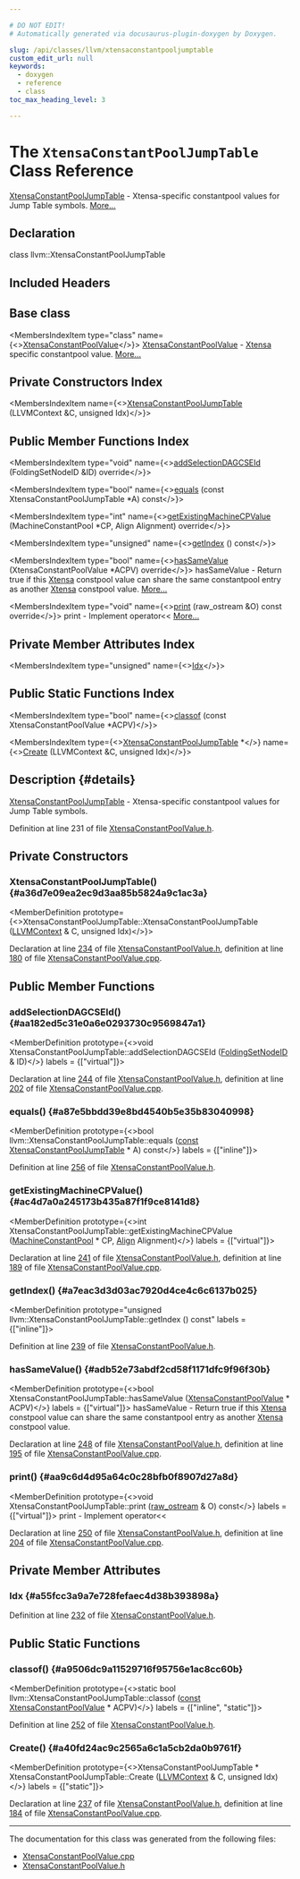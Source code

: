 ```yaml
---

# DO NOT EDIT!
# Automatically generated via docusaurus-plugin-doxygen by Doxygen.

slug: /api/classes/llvm/xtensaconstantpooljumptable
custom_edit_url: null
keywords:
  - doxygen
  - reference
  - class
toc_max_heading_level: 3

---
```





# The `XtensaConstantPoolJumpTable` Class Reference

<DoxygenPage pluginConfig={pluginConfig}>

<a href="/docs/api/classes/llvm/xtensaconstantpooljumptable">XtensaConstantPoolJumpTable</a> - Xtensa-specific constantpool values for Jump Table symbols. <a href="#details">More...</a>

## Declaration

<CodeBlock>class llvm::XtensaConstantPoolJumpTable</CodeBlock>

## Included Headers

<IncludesList>
<IncludesListItem
  filePath="Target/Xtensa/XtensaConstantPoolValue.h"
  permalink="/docs/api/files/lib/lib/target/lib/target/xtensa/xtensaconstantpoolvalue-h"
  isLocal="true" />
</IncludesList>

## Base class

<MembersIndex>

<MembersIndexItem
  type="class"
  name={<><a href="/docs/api/classes/llvm/xtensaconstantpoolvalue">XtensaConstantPoolValue</a></>}>
<a href="/docs/api/classes/llvm/xtensaconstantpoolvalue">XtensaConstantPoolValue</a> - <a href="/docs/api/namespaces/llvm/xtensa">Xtensa</a> specific constantpool value. <a href="/docs/api/classes/llvm/xtensaconstantpoolvalue/#details">More...</a>
</MembersIndexItem>

</MembersIndex>

## Private Constructors Index

<MembersIndex>

<MembersIndexItem
  name={<><a href="#a36d7e09ea2ec9d3aa85b5824a9c1ac3a">XtensaConstantPoolJumpTable</a> (LLVMContext &amp;C, unsigned Idx)</>}>
</MembersIndexItem>

</MembersIndex>

## Public Member Functions Index

<MembersIndex>

<MembersIndexItem
  type="void"
  name={<><a href="#aa182ed5c31e0a6e0293730c9569847a1">addSelectionDAGCSEId</a> (FoldingSetNodeID &amp;ID) override</>}>
</MembersIndexItem>

<MembersIndexItem
  type="bool"
  name={<><a href="#a87e5bbdd39e8bd4540b5e35b83040998">equals</a> (const XtensaConstantPoolJumpTable &#42;A) const</>}>
</MembersIndexItem>

<MembersIndexItem
  type="int"
  name={<><a href="#ac4d7a0a245173b435a87f1f9ce8141d8">getExistingMachineCPValue</a> (MachineConstantPool &#42;CP, Align Alignment) override</>}>
</MembersIndexItem>

<MembersIndexItem
  type="unsigned"
  name={<><a href="#a7eac3d3d03ac7920d4ce4c6c6137b025">getIndex</a> () const</>}>
</MembersIndexItem>

<MembersIndexItem
  type="bool"
  name={<><a href="#adb52e73abdf2cd58f1171dfc9f96f30b">hasSameValue</a> (XtensaConstantPoolValue &#42;ACPV) override</>}>
hasSameValue - Return true if this <a href="/docs/api/namespaces/llvm/xtensa">Xtensa</a> constpool value can share the same constantpool entry as another <a href="/docs/api/namespaces/llvm/xtensa">Xtensa</a> constpool value. <a href="#adb52e73abdf2cd58f1171dfc9f96f30b">More...</a>
</MembersIndexItem>

<MembersIndexItem
  type="void"
  name={<><a href="#aa9c6d4d95a64c0c28bfb0f8907d27a8d">print</a> (raw&#95;ostream &amp;O) const override</>}>
print - Implement operator&lt;&lt; <a href="#aa9c6d4d95a64c0c28bfb0f8907d27a8d">More...</a>
</MembersIndexItem>

</MembersIndex>

## Private Member Attributes Index

<MembersIndex>

<MembersIndexItem
  type="unsigned"
  name={<><a href="#a55fcc3a9a7e728fefaec4d38b393898a">Idx</a></>}>
</MembersIndexItem>

</MembersIndex>

## Public Static Functions Index

<MembersIndex>

<MembersIndexItem
  type="bool"
  name={<><a href="#a9506dc9a11529716f95756e1ac8cc60b">classof</a> (const XtensaConstantPoolValue &#42;ACPV)</>}>
</MembersIndexItem>

<MembersIndexItem
  type={<><a href="/docs/api/classes/llvm/xtensaconstantpooljumptable">XtensaConstantPoolJumpTable</a> &#42;</>}
  name={<><a href="#a40fd24ac9c2565a6c1a5cb2da0b9761f">Create</a> (LLVMContext &amp;C, unsigned Idx)</>}>
</MembersIndexItem>

</MembersIndex>

## Description {#details}

<a href="/docs/api/classes/llvm/xtensaconstantpooljumptable">XtensaConstantPoolJumpTable</a> - Xtensa-specific constantpool values for Jump Table symbols.

Definition at line 231 of file <a href="/docs/api/files/lib/lib/target/lib/target/xtensa/xtensaconstantpoolvalue-h">XtensaConstantPoolValue.h</a>.

<SectionDefinition>

## Private Constructors

### XtensaConstantPoolJumpTable() {#a36d7e09ea2ec9d3aa85b5824a9c1ac3a}

<MemberDefinition
  prototype={<>XtensaConstantPoolJumpTable::XtensaConstantPoolJumpTable (<a href="/docs/api/classes/llvm/llvmcontext">LLVMContext</a> &amp; C, unsigned Idx)</>}>

Declaration at line <a href="/docs/api/files/lib/lib/target/lib/target/xtensa/xtensaconstantpoolvalue-h/#l00234">234</a> of file <a href="/docs/api/files/lib/lib/target/lib/target/xtensa/xtensaconstantpoolvalue-h">XtensaConstantPoolValue.h</a>, definition at line <a href="/docs/api/files/lib/lib/target/lib/target/xtensa/xtensaconstantpoolvalue-cpp/#l00180">180</a> of file <a href="/docs/api/files/lib/lib/target/lib/target/xtensa/xtensaconstantpoolvalue-cpp">XtensaConstantPoolValue.cpp</a>.
</MemberDefinition>

</SectionDefinition>

<SectionDefinition>

## Public Member Functions

### addSelectionDAGCSEId() {#aa182ed5c31e0a6e0293730c9569847a1}

<MemberDefinition
  prototype={<>void XtensaConstantPoolJumpTable::addSelectionDAGCSEId (<a href="/docs/api/classes/llvm/foldingsetnodeid">FoldingSetNodeID</a> &amp; ID)</>}
  labels = {["virtual"]}>

Declaration at line <a href="/docs/api/files/lib/lib/target/lib/target/xtensa/xtensaconstantpoolvalue-h/#l00244">244</a> of file <a href="/docs/api/files/lib/lib/target/lib/target/xtensa/xtensaconstantpoolvalue-h">XtensaConstantPoolValue.h</a>, definition at line <a href="/docs/api/files/lib/lib/target/lib/target/xtensa/xtensaconstantpoolvalue-cpp/#l00202">202</a> of file <a href="/docs/api/files/lib/lib/target/lib/target/xtensa/xtensaconstantpoolvalue-cpp">XtensaConstantPoolValue.cpp</a>.
</MemberDefinition>

### equals() {#a87e5bbdd39e8bd4540b5e35b83040998}

<MemberDefinition
  prototype={<>bool llvm::XtensaConstantPoolJumpTable::equals (<a href="/docs/api/files/lib/lib/target/lib/target/aarch64/aarch64promoteconstant-cpp/#a90f8350fecae261c25be85d38b451bff">const</a> <a href="/docs/api/classes/llvm/xtensaconstantpooljumptable">XtensaConstantPoolJumpTable</a> &#42; A) const</>}
  labels = {["inline"]}>

Definition at line <a href="/docs/api/files/lib/lib/target/lib/target/xtensa/xtensaconstantpoolvalue-h/#l00256">256</a> of file <a href="/docs/api/files/lib/lib/target/lib/target/xtensa/xtensaconstantpoolvalue-h">XtensaConstantPoolValue.h</a>.
</MemberDefinition>

### getExistingMachineCPValue() {#ac4d7a0a245173b435a87f1f9ce8141d8}

<MemberDefinition
  prototype={<>int XtensaConstantPoolJumpTable::getExistingMachineCPValue (<a href="/docs/api/classes/llvm/machineconstantpool">MachineConstantPool</a> &#42; CP, <a href="/docs/api/structs/llvm/align">Align</a> Alignment)</>}
  labels = {["virtual"]}>

Declaration at line <a href="/docs/api/files/lib/lib/target/lib/target/xtensa/xtensaconstantpoolvalue-h/#l00241">241</a> of file <a href="/docs/api/files/lib/lib/target/lib/target/xtensa/xtensaconstantpoolvalue-h">XtensaConstantPoolValue.h</a>, definition at line <a href="/docs/api/files/lib/lib/target/lib/target/xtensa/xtensaconstantpoolvalue-cpp/#l00189">189</a> of file <a href="/docs/api/files/lib/lib/target/lib/target/xtensa/xtensaconstantpoolvalue-cpp">XtensaConstantPoolValue.cpp</a>.
</MemberDefinition>

### getIndex() {#a7eac3d3d03ac7920d4ce4c6c6137b025}

<MemberDefinition
  prototype="unsigned llvm::XtensaConstantPoolJumpTable::getIndex () const"
  labels = {["inline"]}>

Definition at line <a href="/docs/api/files/lib/lib/target/lib/target/xtensa/xtensaconstantpoolvalue-h/#l00239">239</a> of file <a href="/docs/api/files/lib/lib/target/lib/target/xtensa/xtensaconstantpoolvalue-h">XtensaConstantPoolValue.h</a>.
</MemberDefinition>

### hasSameValue() {#adb52e73abdf2cd58f1171dfc9f96f30b}

<MemberDefinition
  prototype={<>bool XtensaConstantPoolJumpTable::hasSameValue (<a href="/docs/api/classes/llvm/xtensaconstantpoolvalue">XtensaConstantPoolValue</a> &#42; ACPV)</>}
  labels = {["virtual"]}>
hasSameValue - Return true if this <a href="/docs/api/namespaces/llvm/xtensa">Xtensa</a> constpool value can share the same constantpool entry as another <a href="/docs/api/namespaces/llvm/xtensa">Xtensa</a> constpool value.

Declaration at line <a href="/docs/api/files/lib/lib/target/lib/target/xtensa/xtensaconstantpoolvalue-h/#l00248">248</a> of file <a href="/docs/api/files/lib/lib/target/lib/target/xtensa/xtensaconstantpoolvalue-h">XtensaConstantPoolValue.h</a>, definition at line <a href="/docs/api/files/lib/lib/target/lib/target/xtensa/xtensaconstantpoolvalue-cpp/#l00195">195</a> of file <a href="/docs/api/files/lib/lib/target/lib/target/xtensa/xtensaconstantpoolvalue-cpp">XtensaConstantPoolValue.cpp</a>.
</MemberDefinition>

### print() {#aa9c6d4d95a64c0c28bfb0f8907d27a8d}

<MemberDefinition
  prototype={<>void XtensaConstantPoolJumpTable::print (<a href="/docs/api/classes/llvm/raw-ostream">raw&#95;ostream</a> &amp; O) const</>}
  labels = {["virtual"]}>
print - Implement operator&lt;&lt;

Declaration at line <a href="/docs/api/files/lib/lib/target/lib/target/xtensa/xtensaconstantpoolvalue-h/#l00250">250</a> of file <a href="/docs/api/files/lib/lib/target/lib/target/xtensa/xtensaconstantpoolvalue-h">XtensaConstantPoolValue.h</a>, definition at line <a href="/docs/api/files/lib/lib/target/lib/target/xtensa/xtensaconstantpoolvalue-cpp/#l00204">204</a> of file <a href="/docs/api/files/lib/lib/target/lib/target/xtensa/xtensaconstantpoolvalue-cpp">XtensaConstantPoolValue.cpp</a>.
</MemberDefinition>

</SectionDefinition>

<SectionDefinition>

## Private Member Attributes

### Idx {#a55fcc3a9a7e728fefaec4d38b393898a}

<MemberDefinition
  prototype="unsigned llvm::XtensaConstantPoolJumpTable::Idx">

Definition at line <a href="/docs/api/files/lib/lib/target/lib/target/xtensa/xtensaconstantpoolvalue-h/#l00232">232</a> of file <a href="/docs/api/files/lib/lib/target/lib/target/xtensa/xtensaconstantpoolvalue-h">XtensaConstantPoolValue.h</a>.
</MemberDefinition>

</SectionDefinition>

<SectionDefinition>

## Public Static Functions

### classof() {#a9506dc9a11529716f95756e1ac8cc60b}

<MemberDefinition
  prototype={<>static bool llvm::XtensaConstantPoolJumpTable::classof (<a href="/docs/api/files/lib/lib/target/lib/target/aarch64/aarch64promoteconstant-cpp/#a90f8350fecae261c25be85d38b451bff">const</a> <a href="/docs/api/classes/llvm/xtensaconstantpoolvalue">XtensaConstantPoolValue</a> &#42; ACPV)</>}
  labels = {["inline", "static"]}>

Definition at line <a href="/docs/api/files/lib/lib/target/lib/target/xtensa/xtensaconstantpoolvalue-h/#l00252">252</a> of file <a href="/docs/api/files/lib/lib/target/lib/target/xtensa/xtensaconstantpoolvalue-h">XtensaConstantPoolValue.h</a>.
</MemberDefinition>

### Create() {#a40fd24ac9c2565a6c1a5cb2da0b9761f}

<MemberDefinition
  prototype={<>XtensaConstantPoolJumpTable &#42; XtensaConstantPoolJumpTable::Create (<a href="/docs/api/classes/llvm/llvmcontext">LLVMContext</a> &amp; C, unsigned Idx)</>}
  labels = {["static"]}>

Declaration at line <a href="/docs/api/files/lib/lib/target/lib/target/xtensa/xtensaconstantpoolvalue-h/#l00237">237</a> of file <a href="/docs/api/files/lib/lib/target/lib/target/xtensa/xtensaconstantpoolvalue-h">XtensaConstantPoolValue.h</a>, definition at line <a href="/docs/api/files/lib/lib/target/lib/target/xtensa/xtensaconstantpoolvalue-cpp/#l00184">184</a> of file <a href="/docs/api/files/lib/lib/target/lib/target/xtensa/xtensaconstantpoolvalue-cpp">XtensaConstantPoolValue.cpp</a>.
</MemberDefinition>

</SectionDefinition>

<hr/>

The documentation for this class was generated from the following files:

<ul>
<li><a href="/docs/api/files/lib/lib/target/lib/target/xtensa/xtensaconstantpoolvalue-cpp">XtensaConstantPoolValue.cpp</a></li>
<li><a href="/docs/api/files/lib/lib/target/lib/target/xtensa/xtensaconstantpoolvalue-h">XtensaConstantPoolValue.h</a></li>
</ul>

</DoxygenPage>
